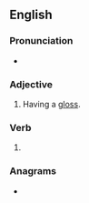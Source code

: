 ==English==

===Pronunciation===
* {{rhymes|ɒst|lang=en}}

===Adjective===
{{en-adj|-}}

# Having a [[gloss]].

===Verb===
{{head|en|verb form}}

# {{en-past of|gloss}}

===Anagrams===
* {{anagrams|en|a=degloss|dogless|godless}}